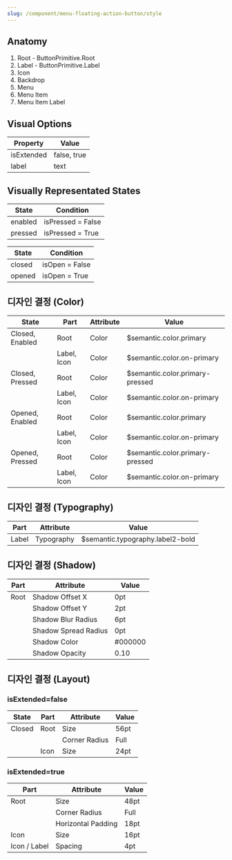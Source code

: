 ```yaml
---
slug: /component/menu-floating-action-button/style
---
```


## Anatomy

1. Root - ButtonPrimitive.Root
2. Label - ButtonPrimitive.Label
3. Icon
4. Backdrop
5. Menu
6. Menu Item
7. Menu Item Label

## Visual Options

| Property   | Value       |
| ---------- | ----------- |
| isExtended | false, true |
| label      | text        |

## Visually Representated States

| State   | Condition         |
| ------- | ----------------- |
| enabled | isPressed = False |
| pressed | isPressed = True  |

| State  | Condition      |
| ------ | -------------- |
| closed | isOpen = False |
| opened | isOpen = True  |

## 디자인 결정 (Color)

| State           | Part        | Attribute | Value                           |
| --------------- | ----------- | --------- | ------------------------------- |
| Closed, Enabled | Root        | Color     | $semantic.color.primary         |
|                 | Label, Icon | Color     | $semantic.color.on-primary      |
| Closed, Pressed | Root        | Color     | $semantic.color.primary-pressed |
|                 | Label, Icon | Color     | $semantic.color.on-primary      |
| Opened, Enabled | Root        | Color     | $semantic.color.primary         |
|                 | Label, Icon | Color     | $semantic.color.on-primary      |
| Opened, Pressed | Root        | Color     | $semantic.color.primary-pressed |
|                 | Label, Icon | Color     | $semantic.color.on-primary      |

## 디자인 결정 (Typography)

| Part  | Attribute  | Value                            |
| ----- | ---------- | -------------------------------- |
| Label | Typography | $semantic.typography.label2-bold |

## 디자인 결정 (Shadow)

| Part | Attribute            | Value   |
| ---- | -------------------- | ------- |
| Root | Shadow Offset X      | 0pt     |
|      | Shadow Offset Y      | 2pt     |
|      | Shadow Blur Radius   | 6pt     |
|      | Shadow Spread Radius | 0pt     |
|      | Shadow Color         | #000000 |
|      | Shadow Opacity       | 0.10    |

## 디자인 결정 (Layout)

### isExtended=false

| State  | Part | Attribute     | Value |
| ------ | ---- | ------------- | ----- |
| Closed | Root | Size          | 56pt  |
|        |      | Corner Radius | Full  |
|        | Icon | Size          | 24pt  |

### isExtended=true

| Part         | Attribute          | Value |
| ------------ | ------------------ | ----- |
| Root         | Size               | 48pt  |
|              | Corner Radius      | Full  |
|              | Horizontal Padding | 18pt  |
| Icon         | Size               | 16pt  |
| Icon / Label | Spacing            | 4pt   |
